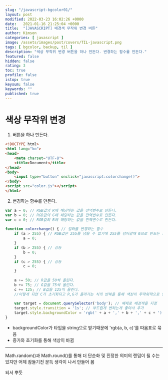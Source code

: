 ```yaml
---
slug: "/javascript-bgcolor01/"
layout: post
modified: 2022-03-23 16:02:26 +0000
date:   2021-01-16 21:25:04 +0000
title:  "[JAVASCRIPT] 배경색 무작위 변경 버튼"
author: Kimson
categories: [ javascript ]
image: /assets/images/post/covers/TIL-javascript.png
tags: [ bgcolor, backup, til ]
description: "색상 무작위 변경 버튼을 하나 만든다. 변경하는 함수를 만든다."
featured: false
hidden: false
rating: 3
toc: true
profile: false
istop: true
keysum: false
keywords: ""
published: true
---
```


# 색상 무작위 변경

1. 버튼을 하나 만든다.

```html
<!DOCTYPE html>
<html lang="ko">
<head>
    <meta charset="UTF-8">
    <title>Document</title>
</head>
<body>
    <input type="button" onclick="javascript:colorchange()">
</body>
<script src="color.js"></script>
</html>
```

2. 변경하는 함수를 만든다.

```javascript
var a = 0; // RGB값의 R에 해당하는 값을 전역변수로 만든다.
var b = 0; // RGB값의 G에 해당하는 값을 전역변수로 만든다.
var c = 0; // RGB값의 B에 해당하는 값을 전역변수로 만든다.
 
function colorchange() { // 컬러를 변경하는 함수
    if (a > 255) { // RGB값은 255를 넘을 수 없기에 255를 넘어갈때 0으로 만드는 조건을 건다.
        a = 0;
    }
    if (b > 255) { // 상동
        b = 0;
    }
    if (c > 255) { // 상동
        c = 0;
    }
    
    a += 50; // R값을 50씩 올린다.
    b += 75; // G값을 75씩 올린다.
    c += 125; // B값을 125씩 올린다.
    //이렇게 되면 C가 초기화되고 R,G가 올라가는 식의 반복을 통해 색상이 무작위적으로 변한다.
    
    var target = document.querySelector('body'); // 예제로 배경색을 지정
    target.style.transition = '1s'; // 부드럽게 변하는게 좋아서 추가
    target.style.backgroundColor = 'rgb(' + a + ',' + b + ',' + c + ')'; // RGB적용
}
```

- backgroundColor가 타입을 string으로 받기때문에 'rgb(a, b, c)'를 따옴표로 묶음
- 증가와 초기화를 통해 색상이 바뀜

-----

Math.random()과 Math.round()를 통해 더 단순화 및 진정한 의미의 랜덤이 될 수는 있지만 어제 잠들기전 문득 생각이 나서 만들어 봄

되서 뿌듯